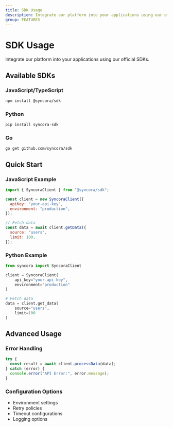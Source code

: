 ```yaml
---
title: SDK Usage
description: Integrate our platform into your applications using our official SDKs
group: FEATURES
---
```


# SDK Usage

Integrate our platform into your applications using our official SDKs.

## Available SDKs

### JavaScript/TypeScript

```bash
npm install @syncora/sdk
```

### Python

```bash
pip install syncora-sdk
```

### Go

```bash
go get github.com/syncora/sdk
```

## Quick Start

### JavaScript Example

```javascript
import { SyncoraClient } from "@syncora/sdk";

const client = new SyncoraClient({
  apiKey: "your-api-key",
  environment: "production",
});

// Fetch data
const data = await client.getData({
  source: "users",
  limit: 100,
});
```

### Python Example

```python
from syncora import SyncoraClient

client = SyncoraClient(
    api_key="your-api-key",
    environment="production"
)

# Fetch data
data = client.get_data(
    source="users",
    limit=100
)
```

## Advanced Usage

### Error Handling

```javascript
try {
  const result = await client.processData(data);
} catch (error) {
  console.error("API Error:", error.message);
}
```

### Configuration Options

- Environment settings
- Retry policies
- Timeout configurations
- Logging options
